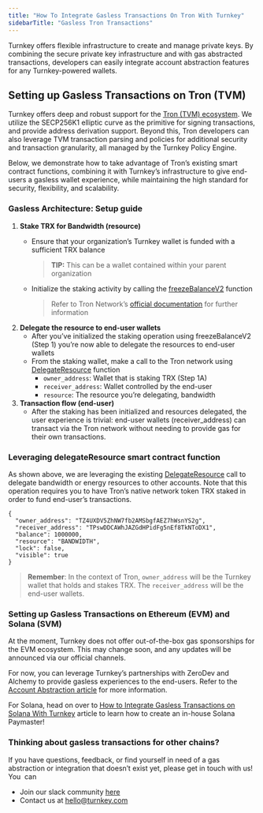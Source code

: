 ```yaml
---
title: "How To Integrate Gasless Transactions On Tron With Turnkey"
sidebarTitle: "Gasless Tron Transactions"
---
```


Turnkey offers flexible infrastructure to create and manage private keys. By combining the secure private key infrastructure and with gas abstracted transactions, developers can easily integrate account abstraction features for any Turnkey-powered wallets.

## **Setting up Gasless Transactions on Tron (TVM)**

Turnkey offers deep and robust support for the [<u>Tron (TVM) ecosystem</u>](https://docs.turnkey.com/networks/tron). We utilize the SECP256K1 elliptic curve as the primitive for signing transactions, and provide address derivation support. Beyond this, Tron developers can also leverage TVM transaction parsing and policies for additional security and transaction granularity, all managed by the Turnkey Policy Engine.

Below, we demonstrate how to take advantage of Tron’s existing smart contract functions, combining it with Turnkey’s infrastructure to give end-users a gasless wallet experience, while maintaining the high standard for security, flexibility, and scalability.

### **Gasless Architecture: Setup guide**

1. **Stake TRX for Bandwidth (resource)**
   - Ensure that your organization’s Turnkey wallet is funded with a sufficient TRX balance

     > **TIP:** This can be a wallet contained within your parent organization
   - Initialize the staking activity by calling the [<u>freezeBalanceV2</u>](https://developers.tron.network/reference/freezebalancev2-1) function

     > Refer to Tron Network’s [<u>official documentation</u>](https://developers.tron.network/docs/) for further information
2. **Delegate the resource to end-user wallets**
   - After you’ve initialized the staking operation using freezeBalanceV2 (Step 1) you’re now able to delegate the resources to end-user wallets
   - From the staking wallet, make a call to the Tron network using [<u>DelegateResource</u>](https://developers.tron.network/reference/delegateresource-1) function
     - `owner_address`: Wallet that is staking TRX (Step 1A)
     - `receiver_address`: Wallet controlled by the end-user
     - `resource`: The resource you’re delegating, bandwidth
3. **Transaction flow (end-user)**
   - After the staking has been initialized and resources delegated, the user experience is trivial: end-user wallets (receiver_address) can transact via the Tron network without needing to provide gas for their own transactions.

### **Leveraging delegateResource smart contract function**

As shown above, we are leveraging the existing [<u>DelegateResource</u>](https://developers.tron.network/reference/delegateresource-1) call to delegate bandwidth or energy resources to other accounts. Note that this operation requires you to have Tron’s native network token TRX staked in order to fund end-user’s transactions.

```shellscript
{
  "owner_address": "TZ4UXDV5ZhNW7fb2AMSbgfAEZ7hWsnYS2g",
  "receiver_address": "TPswDDCAWhJAZGdHPidFg5nEf8TkNToDX1",
  "balance": 1000000,
  "resource": "BANDWIDTH",
  "lock": false,
  "visible": true
}
```

> **Remember**: In the context of Tron, `owner_address` will be the Turnkey wallet that holds and stakes TRX. The `receiver_address` will be the end-user wallets.

### **Setting up Gasless Transactions on Ethereum (EVM) and Solana (SVM)**

At the moment, Turnkey does not offer out-of-the-box gas sponsorships for the EVM ecosystem. This may change soon, and any updates will be announced via our official channels. 

For now, you can leverage Turnkey’s partnerships with ZeroDev and Alchemy to provide gasless experiences to the end-users. Refer to the [<u>Account Abstraction article</u>](https://docs.turnkey.com/reference/aa-wallets#:~:text=Account%20Abstraction%20wallet) for more information.

For Solana, head on over to [<u>How to Integrate Gasless Transactions on Solana With Turnkey</u>](https://docs.turnkey.com/reference/solana-gasless-transactions) article to learn how to create an in-house Solana Paymaster\!

### **Thinking about gasless transactions for other chains?**

If you have questions, feedback, or find yourself in need of a gas abstraction or integration that doesn’t exist yet, please get in touch with us\! You  can

- Join our slack community [<u>here</u>](https://join.slack.com/t/clubturnkey/shared_invite/zt-3aemp2g38-zIh4V~3vNpbX5PsSmkKxcQ)
- Contact us at [<u>hello@turnkey.com</u>](mailto:hello@turnkey.com)